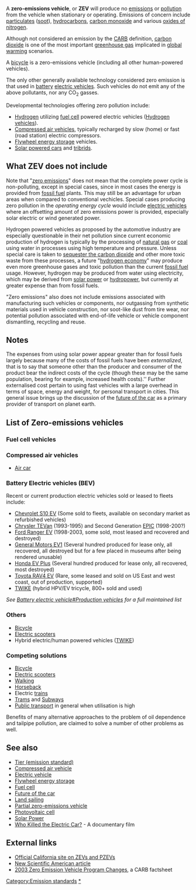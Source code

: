 A '''zero-emissions vehicle''', or '''ZEV''' will produce no [[emissions]] or [[pollution]] from the vehicle when stationary or operating.  Emissions of concern include [[particulate]]s ([[soot]]), [[hydrocarbon]]s, [[carbon monoxide]] and various [[NOx|oxides of nitrogen]]. 

Although not considered an emission by the [[CARB]] definition, [[carbon dioxide]] is one of the most important [[greenhouse gas]] implicated in [[global warming]] scenarios.

A [[bicycle]] is a zero-emissions vehicle (including all other human-powered vehicles).

The only other generally available technology considered zero emission is that used in [[Battery (electricity)|battery]] [[electric vehicle]]s.  Such vehicles do not emit any of the above pollutants, nor any CO<sub>2</sub> gasses.

Developmental technologies offering zero pollution include:
* [[Hydrogen]] utilizing [[fuel cell]] powered electric vehicles ([[Hydrogen vehicle]]s).
* [[Compressed air vehicle]]s, typically recharged by slow (home) or fast (road station) electric compressors.
* [[Flywheel energy storage]] vehicles.
* [[Solar car|Solar powered cars]] and [[tribrid]]s.

== What ZEV does not include ==

Note that "[[zero emissions]]" does not mean that the complete power cycle is non-polluting, except in special cases, since in most cases the energy is provided from [[fossil fuel]] plants. This may still be an advantage for urban areas when compared to conventional vechicles. Special cases producing zero pollution in the ''operating energy cycle'' would include [[electric vehicle]]s where an offsetting amount of zero emissions power is provided, especially solar electric or wind generated power.

Hydrogen powered vehicles as proposed by the automotive industry are especially questionable in their net pollution since current economic production of hydrogen is typically by the processing of [[natural gas]] or [[coal]] using water in processes using high temperature and pressure. Unless special care is taken to [[carbon sequestration|sequester the carbon dioxide]] and other more toxic waste from these processes, a future "[[hydrogen economy]]" may produce even more greenhouse gases and toxic pollution than the current [[fossil fuel]] usage. However, hydrogen may be produced from water using electricity, which may be derived from [[solar power]] or [[hydropower]], but currently at greater expense{{fn|1}} than from fossil fuels.

"Zero emissions" also does not include emissions associated with manufacturing such vehicles or components, nor outgassing from synthetic materials used in vehicle construction, nor soot-like dust from tire wear, nor potential pollution associated with end-of-life vehicle or vehicle component dismantling, recycling and reuse.  


==Notes==

{{fnb|1}} The expenses from using solar power appear greater than for fossil fuels largely because many of the costs of fossil fuels have been ''externalized'', that is to say that someone other than the producer and consumer of the product bear the indirect costs of the cycle (though these may be the same population, bearing for example, increased health costs).'' Further externalised cost pertain to using fast vehicles with a large overhead in terms of space, energy and weight, for personal transport in cities. This general issue brings up the discussion of the [[future of the car]] as a primary provider of transport on planet earth.

==List of Zero-emissions vehicles==
===Fuel cell vehicles===
{{seedetails|List of fuel cell vehicles}}

===Compressed air vehicles===
* [[Air car]]

===Battery Electric vehicles (BEV)===
Recent or current production electric vehicles sold or leased to fleets include:
*[[Chevrolet S10 EV]] (Some sold to fleets, available on secondary market as refurbished vehicles)
*[[Chrysler TEVan]] (1993-1995) and Second Generation [[Chrysler TEVan|EPIC]] (1998-200?)
*[[Ford Ranger EV]] (1998-2003, some sold, most leased and recovered and destroyed)
*[[General Motors EV1]] (Several hundred produced for lease only, all recovered, all destroyed but for a few placed in museums after being rendered unusable)
*[[Honda EV Plus]] (Several hundred produced for lease only, all recovered, most destroyed)
*[[Toyota RAV4 EV]] (Rare, some leased and sold on US East and west coast, out of production, supported)
*[[TWIKE]] (hybrid HPV/EV tricycle, 800+ sold and used)

''See [[Battery electric vehicle#Production vehicles]] for a full maintained list''

===Others===
* [[Bicycle]]
* [[Electric scooter]]s
* Hybrid electric/human powered vehicles ([[TWIKE]])

===Competing solutions ===
* [[Bicycle]]
* [[Electric scooter]]s
* [[Walking]]
* [[Horseback]]
* Electric [[train|trains]]
* [[Trams]] and [[Subway (rail)|Subways]]
* [[Public transport]] in general when utilisation is high

Benefits of many alternative approaches to the problem of oil dependence and tailpipe pollution, are claimed to solve a number of other problems as well.

==See also==
*[[Tier (emission standard)]]
*[[Compressed air vehicle]]
*[[Electric vehicle]]
*[[Flywheel energy storage]]
*[[Fuel cell]]
*[[Future of the car]]
*[[Land sailing]]
*[[Partial zero-emissions vehicle]]
*[[Photovoltaic cell]]
*[[Solar Power]]
*[[Who Killed the Electric Car?]] - A documentary film

==External links==
*[http://www.driveclean.ca.gov Official California site on ZEVs and PZEVs]
*[http://www.sciam.com/article.cfm?chanID=sa006&articleID=00065437-FFF8-14E5-BFF883414B7F0000 New Scientific American article]
*[http://www.arb.ca.gov/msprog/zevprog/factsheets/2003zevchanges.pdf 2003 Zero Emission Vehicle Program Changes], a CARB factsheet

[[Category:Emission standards]]
[[Category:Electric vehicles|*]]